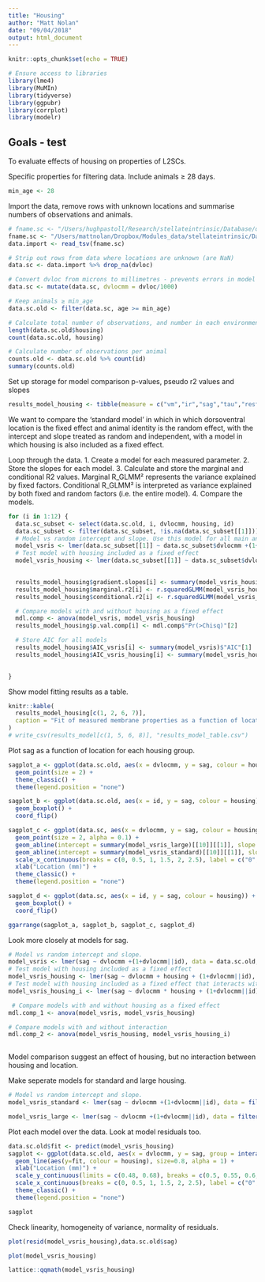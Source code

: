 ```yaml
---
title: "Housing"
author: "Matt Nolan"
date: "09/04/2018"
output: html_document
---
```


```r
knitr::opts_chunk$set(echo = TRUE)

# Ensure access to libraries
library(lme4)
library(MuMIn)
library(tidyverse)
library(ggpubr)
library(corrplot)
library(modelr)
```

## Goals - test

To evaluate effects of housing on properties of L2SCs.

Specific properties for filtering data. Include animals ≥ 28 days.
```r
min_age <- 28
```



Import the data, remove rows with unknown locations and summarise numbers of observations and animals. 
```r
# fname.sc <- "/Users/hughpastoll/Research/stellateintrinsic/Database/datatable.txt"
fname.sc <- "/Users/mattnolan/Dropbox/Modules_data/stellateintrinsic/Database/datatable.txt"
data.import <- read_tsv(fname.sc)

# Strip out rows from data where locations are unknown (are NaN)
data.sc <- data.import %>% drop_na(dvloc)

# Convert dvloc from microns to millimetres - prevents errors in model fitting large dv values
data.sc <- mutate(data.sc, dvlocmm = dvloc/1000)

# Keep animals ≥ min_age
data.sc.old <- filter(data.sc, age >= min_age)

# Calculate total number of observations, and number in each environment
length(data.sc.old$housing)
count(data.sc.old, housing)

# Calculate number of observations per animal
counts.old <- data.sc.old %>% count(id)
summary(counts.old)
```

Set up storage for model comparison p-values, pseudo r2 values and slopes
```r
results_model_housing <- tibble(measure = c("vm","ir","sag","tau","resf","resmag","spkthr","spkmax","spkhlf","rheo","ahp","fi"), p.val.comp = NaN, marginal.r2 = NaN, conditional.r2 = NaN, gradient.slopes = NaN, AIC_vsris = NaN, AIC_vsris_housing = NaN)
```



We want to compare the 'standard model' in which in which dorsoventral location is the fixed effect and animal identity is the random effect, with the intercept and slope treated as random and independent, with a model in which housing is also included as a fixed effect.

Loop through the data.
1. Create a model for each measured parameter.
2. Store the slopes for each model.
3. Calculate and store the marginal and conditional R2 values. Marginal R_GLMM² represents the variance explained by fixed factors. Conditional R_GLMM² is interpreted as variance explained by both fixed and random factors (i.e. the entire model).
4. Compare the models.


```r
for (i in 1:12) {
  data.sc_subset <- select(data.sc.old, i, dvlocmm, housing, id)
  data.sc_subset <- filter(data.sc_subset, !is.na(data.sc_subset[[1]]))
  # Model vs random intercept and slope. Use this model for all main analyses (see Barr et al. Journal of Memory and Language, 2013)
  model_vsris <- lmer(data.sc_subset[[1]] ~ data.sc_subset$dvlocmm +(1+data.sc_subset$dvlocmm||data.sc_subset$id), REML = FALSE)
  # Test model with housing included as a fixed effect
  model_vsris_housing <- lmer(data.sc_subset[[1]] ~ data.sc_subset$dvlocmm + data.sc_subset$housing + (1+data.sc_subset$dvlocmm||data.sc_subset$id), REML = FALSE)
 

  results_model_housing$gradient.slopes[i] <- summary(model_vsris_housing)$"coefficients"[2]
  results_model_housing$marginal.r2[i] <- r.squaredGLMM(model_vsris_housing)[1]
  results_model_housing$conditional.r2[i] <- r.squaredGLMM(model_vsris_housing)[2]

  # Compare models with and without housing as a fixed effect
  mdl.comp <- anova(model_vsris, model_vsris_housing)
  results_model_housing$p.val.comp[i] <- mdl.comp$"Pr(>Chisq)"[2]

  # Store AIC for all models
  results_model_housing$AIC_vsris[i] <- summary(model_vsris)$"AIC"[1]
  results_model_housing$AIC_vsris_housing[i] <- summary(model_vsris_housing)$"AIC"[1]
  

}
```

Show model fitting results as a table.
```r
knitr::kable(
  results_model_housing[c(1, 2, 6, 7)],
  caption = "Fit of measured membrane properties as a function of location"
)
# write_csv(results_model[c(1, 5, 6, 8)], "results_model_table.csv")
```

Plot sag as a function of location for each housing group.
```r
sagplot_a <- ggplot(data.sc.old, aes(x = dvlocmm, y = sag, colour = housing)) +
  geom_point(size = 2) +
  theme_classic() +
  theme(legend.position = "none")

sagplot_b <- ggplot(data.sc.old, aes(x = id, y = sag, colour = housing)) +
  geom_boxplot() +
  coord_flip()

sagplot_c <- ggplot(data.sc, aes(x = dvlocmm, y = sag, colour = housing)) +
  geom_point(size = 2, alpha = 0.1) +
  geom_abline(intercept = summary(model_vsris_large)[[10]][[1]], slope = summary(model_vsris_large)[[10]][[2]], colour = "red") +
  geom_abline(intercept = summary(model_vsris_standard)[[10]][[1]], slope = summary(model_vsris_large)[[10]][[2]], colour = "blue") +
  scale_x_continuous(breaks = c(0, 0.5, 1, 1.5, 2, 2.5), label = c("0", "", "1", "", "2", "")) +
  xlab("Location (mm)") +
  theme_classic() +
  theme(legend.position = "none")

sagplot_d <- ggplot(data.sc, aes(x = id, y = sag, colour = housing)) +
  geom_boxplot() +
  coord_flip()

ggarrange(sagplot_a, sagplot_b, sagplot_c, sagplot_d)
```

Look more closely at models for sag.
```r
# Model vs random intercept and slope.
model_vsris <- lmer(sag ~ dvlocmm +(1+dvlocmm||id), data = data.sc.old, REML = FALSE)
# Test model with housing included as a fixed effect
model_vsris_housing <- lmer(sag ~ dvlocmm + housing + (1+dvlocmm||id), data = data.sc.old, REML = FALSE)
# Test model with housing included as a fixed effect that interacts with dorsoventral location
model_vsris_housing_i <- lmer(sag ~ dvlocmm * housing + (1+dvlocmm||id), data = data.sc.old, REML = FALSE)

 # Compare models with and without housing as a fixed effect
mdl.comp_1 <- anova(model_vsris, model_vsris_housing)

# Compare models with and without interaction
mdl.comp_2 <- anova(model_vsris_housing, model_vsris_housing_i)
  
```

Model comparison suggest an effect of housing, but no interaction between housing and location.

Make seperate models for standard and large housing.
```r
# Model vs random intercept and slope.
model_vsris_standard <- lmer(sag ~ dvlocmm +(1+dvlocmm||id), data = filter(data.sc.old, housing == "Standard"), REML = FALSE)

model_vsris_large <- lmer(sag ~ dvlocmm +(1+dvlocmm||id), data = filter(data.sc.old, housing == "Large"), REML = FALSE)
```

Plot each model over the data. Look at model residuals too.
```r

data.sc.old$fit <- predict(model_vsris_housing)
sagplot <- ggplot(data.sc.old, aes(x = dvlocmm, y = sag, group = interaction(id, housing), colour = housing)) +
  geom_line(aes(y=fit, colour = housing), size=0.8, alpha = 1) +
  xlab("Location (mm)") +
  scale_y_continuous(limits = c(0.48, 0.68), breaks = c(0.5, 0.55, 0.6, 0.65), label = c("0.5", "", "0.6", "")) +
  scale_x_continuous(breaks = c(0, 0.5, 1, 1.5, 2, 2.5), label = c("0", "", "1", "", "2", "")) +
  theme_classic() +
  theme(legend.position = "none")

sagplot

```

Check linearity, homogeneity of variance, normality of residuals.
```r
plot(resid(model_vsris_housing),data.sc.old$sag)

plot(model_vsris_housing)

lattice::qqmath(model_vsris_housing)
```

